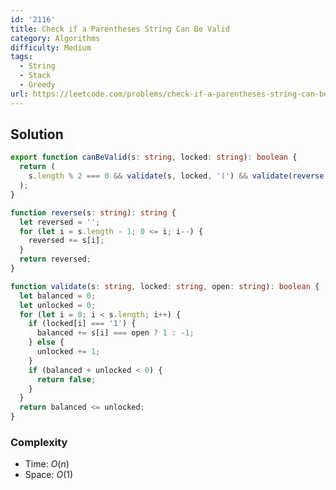 ```yaml
---
id: '2116'
title: Check if a Parentheses String Can Be Valid
category: Algorithms
difficulty: Medium
tags:
  - String
  - Stack
  - Greedy
url: https://leetcode.com/problems/check-if-a-parentheses-string-can-be-valid
---
```


## Solution

```typescript showLineNumbers
export function canBeValid(s: string, locked: string): boolean {
  return (
    s.length % 2 === 0 && validate(s, locked, '(') && validate(reverse(s), reverse(locked), ')')
  );
}

function reverse(s: string): string {
  let reversed = '';
  for (let i = s.length - 1; 0 <= i; i--) {
    reversed += s[i];
  }
  return reversed;
}

function validate(s: string, locked: string, open: string): boolean {
  let balanced = 0;
  let unlocked = 0;
  for (let i = 0; i < s.length; i++) {
    if (locked[i] === '1') {
      balanced += s[i] === open ? 1 : -1;
    } else {
      unlocked += 1;
    }
    if (balanced + unlocked < 0) {
      return false;
    }
  }
  return balanced <= unlocked;
}
```

### Complexity

- Time: $O(n)$
- Space: $O(1)$
